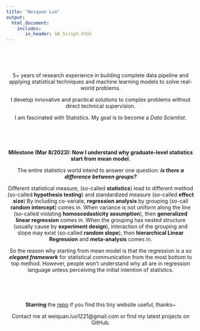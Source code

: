 ```yaml
---
title: "Weiquan Luo"
output: 
  html_document:
    includes:
       in_header: GA_Script.html
---
```



<script type="text/javascript" color="0,0,0" opacity='0.5' zIndex="-1" count="60" src="site_libs/canvas-nest/canvas-nest.js"></script>　

<style type="text/css">
h1.title {
  font-size: 38px;
  color: DarkRed;
  text-align: center;
}
.main-container {
  max-width: 1800px;
  margin-left: auto;
  margin-right: auto;
}
html,body{
  width:100%;
  height: 100%;
}

</style>


<br />


<center>


5+ years of research experience in building complete data pipeline and applying statistical techniques and machine learning models to solve real-world problems. 

I develop innovative and practical solutions to complex problems without direct technical supervision. 

I am fascinated with Statistics. My goal is to become a *Data Scientist*.

<br />


<br />

**Milestone (Mar 8/2023): Now I understand why graduate-level statistics start from mean model. **

The entire statistics world intend to answer one question: ***is there a difference between groups?***

Different statistical measure, (so-called **statistics**) lead to different method (so-called **hypothesis testing**) and standardized measure (so-called **effect size**)
By including co-variate, **regression analysis** by grouping (so-call **random intercept**) comes in. 
When variance is not uniform along the line (so-called violating **homoscedasticity assumption**), then **generalized linear regression** comes in. 
When the grouping has nested structure (usually cause by **experiment design**), interaction of the grouping and slope may exist (so-called **random slope**), then **hierarchical Linear Regression** and **meta-analysis** comes in.


So the reason why starting from mean model is that the regression is a so ***elegant framework*** for statistical communication from the most bottom to top method. However, people won't understand why all are in regression language unless perceiving the initial intention of statistics. 



<br />


<br />

**Starring** the [repo](https://github.com/WeiquanLuo/WeiquanLuo.github.io) if you find this tiny website useful, thanks~

Contact me at weiquan.luo1221@gmail.com or find my latest projects on GitHub.
</center>


